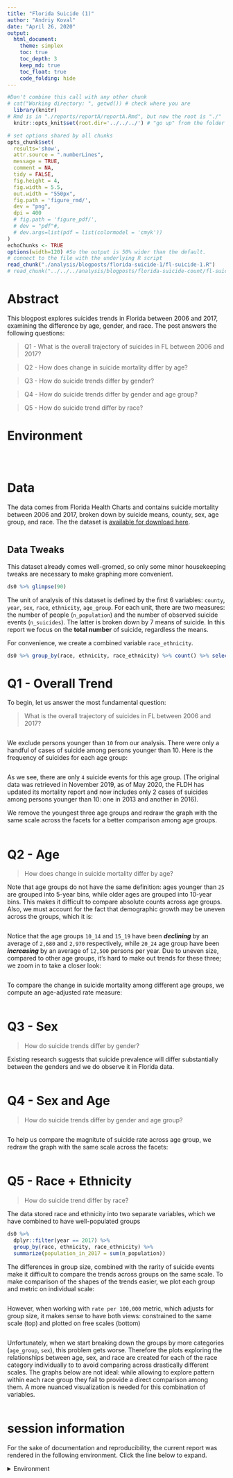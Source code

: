 ```yaml
---
title: "Florida Suicide (1)"
author: "Andriy Koval"
date: "April 26, 2020"
output:
  html_document:
    theme: simplex
    toc: true
    toc_depth: 3
    keep_md: true
    toc_float: true
    code_folding: hide
---
```


<!-- These two chunks should be added in the beginning of every .Rmd that you want to source an .R script -->
<!--  The 1st mandatory chunck  -->
<!--  Set the working directory to the repository's base directory -->
```r
#Don't combine this call with any other chunk 
# cat("Working directory: ", getwd()) # check where you are
  library(knitr)
# Rmd is in "./reports/reportA/reportA.Rmd", but now the root is "./"
  knitr::opts_knit$set(root.dir='../../../') # "go up" from the folder where this .Rmd is save until you arrive at the root/working directory
```

<!--  The 2nd mandatory chunck  -->
<!-- Set the report-wide options, and point to the external code file. -->
```r
# set options shared by all chunks
opts_chunk$set(
  results='show', 
  attr.source = ".numberLines",
  message = TRUE,
  comment = NA, 
  tidy = FALSE,
  fig.height = 4, 
  fig.width = 5.5, 
  out.width = "550px",
  fig.path = 'figure_rmd/',     
  dev = "png",
  dpi = 400
  # fig.path = 'figure_pdf/',     
  # dev = "pdf"#,
  # dev.args=list(pdf = list(colormodel = 'cmyk'))
)
echoChunks <- TRUE
options(width=120) #So the output is 50% wider than the default.
# connect to the file with the underlying R script  
read_chunk("./analysis/blogposts/florida-suicide-1/fl-suicide-1.R")
# read_chunk("../../../analysis/blogposts/florida-suicide-count/fl-suicide-count.R")
```
# Abstract

This blogpost explores suicides  trends in Florida between 2006 and 2017, examining the difference by age, gender, and race. The post answers the following questions:  

> Q1 - What is the overall trajectory of suicides in FL between 2006 and 2017? 

> Q2 - How does change in suicide mortality differ by age? 

> Q3 - How do suicide trends differ by gender? 

> Q4 - How do suicide trends differ by gender and age group?

> Q5 - How do suicide trend differ by race?

# Environment
<!-- Load 'sourced' R files.  Suppress the output when loading packages. --> 
```r
```

 ```r
 ```
 
```r
```

# Data  

The data comes from Florida Health Charts and contains suicide mortality between 2006 and 2017, broken down by suicide means, county, sex, age group, and race. The the dataset is [available for download here](https://github.com/dss-hmi/suicide-prevention-2019/blob/b225979bad5e4728d7a594fd455ab929d3ccafb0/data-public/derived/9-population-suicide.csv).  

```r
```


## Data Tweaks
This dataset already comes  well-gromed, so only some minor housekeeping tweaks are necessary to make graphing more convenient. 
```r
ds0 %>% glimpse(90)
```

The unit of analysis of this dataset is defined by the first 6 variables: `county`, `year`, `sex`, `race`, `ethnicity`, `age_group`. For each unit, there are two measures: the number of people (`n_population`) and the number of observed suicide events (`n_suicides`). The latter is broken down by 7 means of suicide. In this report we focus on the __total number__ of suicide, regardless the means.  

For convenience, we create a combined variable `race_ethnicity`.

```r
ds0 %>% group_by(race, ethnicity, race_ethnicity) %>% count() %>% select(-n)
```

# Q1 - Overall Trend

To begin, let us answer the most fundamental question: 

> What is the overall trajectory of suicides in FL between 2006 and 2017? 

```r
```

We exclude persons younger than `10` from our analysis. There were only a handful of cases of suicide among persons younger than 10. Here is the frequency of suicides for each age group: 

```r
```
As we see, there are only `4` suicide events for this age group. (The original data was retrieved in November 2019, as of May 2020, the FLDH has updated its mortality report and now includes only 2 cases of suicides among persons younger than 10: one in 2013 and another in 2016).  

We remove the youngest three age groups and redraw the graph with the same scale across the facets for a better comparison among age groups.

```r
```


# Q2 - Age

> How does change in suicide mortality differ by age? 

Note that age groups do not have the same definition: ages younger than `25` are grouped into 5-year bins, while older ages are grouped into 10-year bins. This makes it difficult to compare absolute counts across age groups. Also, we must account for the fact that demographic growth may be uneven across the groups, which it is:

```r
```
Notice that the age groups `10_14` and `15_19` have been ___declining___ by an average of `2,680` and `2,970` respectively, while `20_24` age group have been ___increasing___ by an average of `12,500` persons per year.  Due to uneven size, compared to other age groups, it's hard to make out trends for these three; we zoom in to take a closer look:  


```r
```

To compare the change in suicide mortality among different age groups, we compute an age-adjusted rate measure:

```r
```

# Q3 - Sex 

> How do suicide trends differ by gender? 

Existing research suggests that suicide prevalence will differ substantially between the genders and we do observe it in Florida data.

```r
```

# Q4 - Sex and Age

> How do suicide trends differ by gender and age group?


```r
```

To help us compare the magnitute of suicide rate across age group, we redraw the graph with the same scale across the facets:

```r
```

# Q5 - Race + Ethnicity

> How do suicide trend differ by race?

The data stored race and ethnicity into two separate variables, which we have combined to have well-populated groups
```r
ds0 %>% 
  dplyr::filter(year == 2017) %>% 
  group_by(race, ethnicity, race_ethnicity) %>%
  summarize(population_in_2017 = sum(n_population)) 
```
The differences in group size, combined with the rarity of suicide events make it difficult to compare the trends across groups on the same scale. To make comparison of the shapes of the trends easier, we plot each group and metric on individual scale:

```r
```

However, when working with `rate per 100,000` metric, which adjusts for group size, it makes sense to have both views: constrained to the same scale (top) and plotted on free scales (bottom) 

```r
```


Unfortunately, when we start breaking down the groups by more categories (`age_group`, `sex`), this problem gets worse. Therefore the plots exploring the relationships between age, sex, and race are created for each of the race category individually to to avoid comparing across drastically different scales.  The graphs below are not ideal: while allowing to explore pattern within each race group they fail to provide a direct comparison among them. A more nuanced visualization is needed for this combination of variables.   
```r
```

session information  
===========================================================================

For the sake of documentation and reproducibility, the current report was rendered in the following environment.  Click the line below to expand.

<details>
  <summary>Environment <span class="glyphicon glyphicon-plus-sign"></span></summary>
```r
if( requireNamespace("devtools", quietly = TRUE) ) {
  devtools::session_info()
} else {
  sessionInfo()
} 
```
